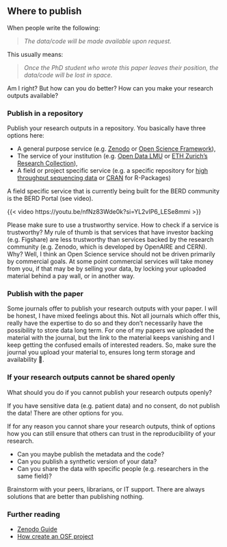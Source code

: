 ## Where to publish

When people write the following:

> *The data/code will be made available upon request.*

This usually means:

> *Once the PhD student who wrote this paper leaves their position, the
> data/code will be lost in space.*

Am I right? But how can you do better? How can you make your research outputs
available?

### Publish in a repository

Publish your research outputs in a repository. You basically have three
options here:

-   A general purpose service (e.g. [Zenodo](https://zenodo.org/) or
    [Open Science Framework](https://osf.io/)),
-   The service of your institution (e.g. [Open Data
    LMU](https://data.ub.uni-muenchen.de/) or [ETH Zurich's Research
    Collection](https://www.research-collection.ethz.ch/?locale-attribute=en)),
-   A field or project specific service (e.g. a specific repository for
    [high throughput sequencing data](https://www.ncbi.nlm.nih.gov/sra)
    or [CRAN](https://cran.r-project.org/) for R-Packages)
    
A field specific service that is currently being built for the BERD community is
the BERD Portal (see video).

{{< video https://youtu.be/nfNz83Wde0k?si=YL2vIP6_LESe8mmi >}}

Please make sure to use a trustworthy service. How to check if a service
is trustworthy? My rule of thumb is that services that have investor
backing (e.g. Figshare) are less trustworthy than services backed by the
research community (e.g. Zenodo, which is developed by OpenAIRE and
CERN). Why? Well, I think an Open Science service should not be driven
primarily by commercial goals. At some point commercial services will
take money from you, if that may be by selling your data, by locking
your uploaded material behind a pay wall, or in another way.

### Publish with the paper

Some journals offer to publish your research outputs with your paper. I
will be honest, I have mixed feelings about this. Not all journals which
offer this, really have the expertise to do so and they don't
necessarily have the possibility to store data long term. For one of my
papers we uploaded the material with the journal, but the link to the
material keeps vanishing and I keep getting the confused emails of
interested readers. So, make sure the journal you upload your material
to, ensures long term storage and availability 🧐.

### If your research outputs cannot be shared openly

What should you do if you cannot publish your research outputs openly?

If you have sensitive data (e.g. patient data) and no consent, do not publish the data! There
are other options for you.

If for any reason you cannot share your research outputs, think of
options how you can still ensure that others can trust in the
reproducibility of your research.

- Can you maybe publish the metadata and the code? 
- Can you publish a synthetic version of your data? 
- Can you share the data with specific people (e.g. researchers in the same field)? 

Brainstorm with your peers, librarians, or IT support. There
are always solutions that are better than publishing nothing.


### Further reading

-   [Zenodo Guide](https://www.openaire.eu/zenodo-guide)
-   [How create an OSF
    project](https://help.osf.io/article/252-create-a-project)




